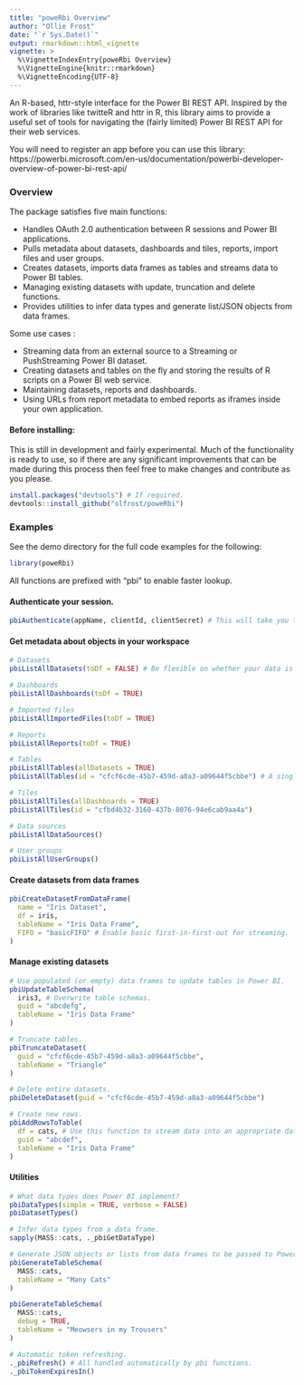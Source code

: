 ```yaml
---
title: "poweRbi Overview"
author: "Ollie Frost"
date: "`r Sys.Date()`"
output: rmarkdown::html_vignette
vignette: >
  %\VignetteIndexEntry{poweRbi Overview}
  %\VignetteEngine{knitr::rmarkdown}
  %\VignetteEncoding{UTF-8}
---
```


An R-based, httr-style interface for the Power BI REST API. Inspired by the work of libraries like twitteR and httr in R, 
this library aims to provide a useful set of tools for navigating the (fairly limited) Power BI REST API for their web services.

You will need to register an app before you can use this library: https://powerbi.microsoft.com/en-us/documentation/powerbi-developer-overview-of-power-bi-rest-api/

### Overview

The package satisfies five main functions:

 - Handles OAuth 2.0 authentication between R sessions and Power BI applications.
 - Pulls metadata about datasets, dashboards and tiles, reports, import files and user groups.
 - Creates datasets, imports data frames as tables and streams data to Power BI tables.
 - Managing existing datasets with update, truncation and delete functions.
 - Provides utilities to infer data types and generate list/JSON objects from data frames.

Some use cases :

 - Streaming data from an external source to a Streaming or PushStreaming Power BI dataset.
 - Creating datasets and tables on the fly and storing the results of R scripts on a Power BI web service.
 - Maintaining datasets, reports and dashboards.
 - Using URLs from report metadata to embed reports as iframes inside your own application.

#### Before installing:
This is still in development and fairly experimental. Much of the functionality is ready to use, so if there are any significant improvements
that can be made during this process then feel free to make changes and contribute as you please.

```r
install.packages("devtools") # If required.
devtools::install_github("olfrost/poweRbi")
```

### Examples

See the demo directory for the full code examples for the following:

```r
library(poweRbi)
```

All functions are prefixed with "pbi" to enable faster lookup.

#### Authenticate your session.

```r
pbiAuthenticate(appName, clientId, clientSecret) # This will take you to a sign-in page, or you can cache your authentication details as a .httr-oauth file.
```

#### Get metadata about objects in your workspace

```r
# Datasets
pbiListAllDatasets(toDf = FALSE) # Be flexible on whether your data is returned as a list or as a data frame.

# Dashboards
pbiListAllDashboards(toDf = TRUE)

# Imported files
pbiListAllImportedFiles(toDf = TRUE)

# Reports
pbiListAllReports(toDf = TRUE)

# Tables
pbiListAllTables(allDatasets = TRUE)
pbiListAllTables(id = "cfcf6cde-45b7-459d-a8a3-a09644f5cbbe") # A single guid, multiple guids or all.

# Tiles
pbiListAllTiles(allDashboards = TRUE)
pbiListAllTiles(id = "cfbd4b32-3160-437b-8076-94e6cab9aa4a")

# Data sources
pbiListAllDataSources()

# User groups
pbiListAllUserGroups()
```

#### Create datasets from data frames
```r
pbiCreateDatasetFromDataFrame(
  name = "Iris Dataset",
  df = iris,
  tableName = "Iris Data Frame",
  FIFO = "basicFIFO" # Enable basic first-in-first-out for streaming.
)
```

#### Manage existing datasets

```r
# Use populated (or empty) data frames to update tables in Power BI.
pbiUpdateTableSchema(
  iris3, # Overwrite table schemas.
  guid = "abcdefg",
  tableName = "Iris Data Frame"
)

# Truncate tables.
pbiTruncateDataset(
  guid = "cfcf6cde-45b7-459d-a8a3-a09644f5cbbe",
  tableName = "Triangle"
)

# Delete entire datasets.
pbiDeleteDataset(guid = "cfcf6cde-45b7-459d-a8a3-a09644f5cbbe")

# Create new rows.
pbiAddRowsToTable(
  df = cats, # Use this function to stream data into an appropriate dataset.
  guid = "abcdef",
  tableName = "Iris Data Frame"
)
```

#### Utilities

```r
# What data types does Power BI implement?
pbiDataTypes(simple = TRUE, verbose = FALSE)
pbiDatasetTypes()

# Infer data types from a data frame.
sapply(MASS::cats, ._pbiGetDataType)

# Generate JSON objects or lists from data frames to be passed to Power BI.
pbiGenerateTableSchema(
  MASS::cats,
  tableName = "Many Cats"
)

pbiGenerateTableSchema(
  MASS::cats,
  debug = TRUE,
  tableName = "Meowsers in my Trousers"
)

# Automatic token refreshing.
._pbiRefresh() # All handled automatically by pbi functions.
._pbiTokenExpiresIn()
```
